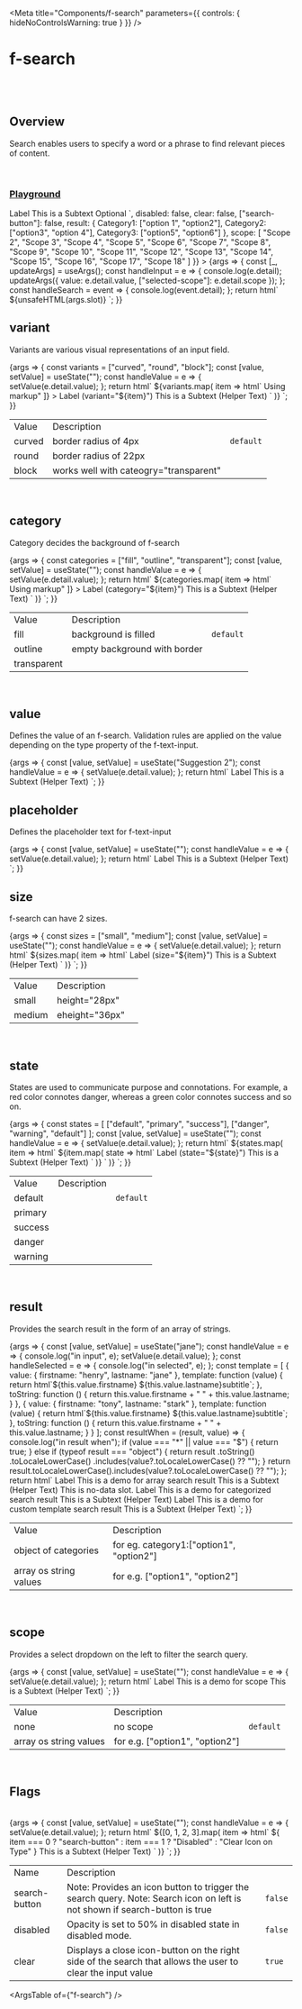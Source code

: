 
<Meta
	title="Components/f-search"
	parameters={{
		controls: { hideNoControlsWarning: true }
	}}
/>

# f-search

<br />
<br />

## Overview

<f-divider></f-divider>

Search enables users to specify a word or a phrase to find relevant pieces of content.

<br />

### [Playground](/story/components-f-search--playground)

<Canvas>
	<Story
		name="Playground"
		argTypes={{
			value: { control: "text" },
			["selected-scope"]: { control: "text" },
			placeholder: { control: "text" },
			slot: { control: "text" },
			variant: {
				control: "select",
				options: ["curved", "round", "block"]
			},
			category: {
				control: "select",
				options: ["fill", "transparent", "outline"]
			},
			state: {
				control: "select",
				options: ["default", "success", "primary", "warning", "danger"]
			},
			size: {
				control: "radio",
				options: ["small", "medium"]
			},
			disabled: {
				control: "boolean"
			},
			clear: {
				control: "boolean"
			},
			["search-button"]: {
				control: "boolean"
			},
			["result-max-height"]: {
				control: "text"
			}
		}}
		args={{
			value: "",
			["selected-scope"]: "",
			placeholder: undefined,
			variant: "curved",
			category: "fill",
			state: "default",
			size: "medium",
			slot: `<f-div slot="label" padding="none" gap="none">Label</f-div>
              <f-div width="100%" slot="help"><f-text  variant="para" size="small">This is a Subtext</f-text></f-div>
			  <f-text slot="subtitle" state="secondary" variant="para" size="small">Optional</f-text>
			<f-icon slot="icon-tooltip" source="i-question-filled" tooltip="some info"></f-icon>`,
			disabled: false,
			clear: false,
			["search-button"]: false,
			result: {
				Category1: ["option 1", "option2"],
				Category2: ["option3", "option 4"],
				Category3: ["option5", "option6"]
			},
			scope: [
				"Scope 2",
				"Scope 3",
				"Scope 4",
				"Scope 5",
				"Scope 6",
				"Scope 7",
				"Scope 8",
				"Scope 9",
				"Scope 10",
				"Scope 11",
				"Scope 12",
				"Scope 13",
				"Scope 14",
				"Scope 15",
				"Scope 16",
				"Scope 17",
				"Scope 18"
			]
		}}
	>
		{args => {
			const [_, updateArgs] = useArgs();
			const handleInput = e => {
				console.log(e.detail);
				updateArgs({ value: e.detail.value, ["selected-scope"]: e.detail.scope });
			};
			const handleSearch = event => {
				console.log(event.detail);
			};
			return html`
				<f-div padding="large">
					<f-search
						value=${args.value}
						selected-scope=${args["selected-scope"]}
						.variant=${args.variant}
						.category=${args.category}
						.placeholder=${args.placeholder}
						.result=${args.result}
						.scope=${args.scope}
						@input=${handleInput}
						state=${args.state}
						?disabled=${args.disabled}
						?clear=${args.clear}
						?search-button=${args["search-button"]}
						.size=${args.size}
						.resultMaxHeight=${args["result-max-height"]}
						@search=${handleSearch}
					>
						${unsafeHTML(args.slot)}
					</f-search>
				</f-div>
			`;
		}}
	</Story>
</Canvas>

<br />

## variant

<f-divider></f-divider>

Variants are various visual representations of an input field.

<Canvas>
	<Story name="variant">
		{args => {
			const variants = ["curved", "round", "block"];
			const [value, setValue] = useState("");
			const handleValue = e => {
				setValue(e.detail.value);
			};
			return html`
				<f-div width="100%" align="middle-center" padding="large" gap="medium">
					${variants.map(
						item => html`<f-div>
          <f-search
            value=${value}
            placeholder="Search"
            @input=${handleValue}
            .variant=${item}
            size="medium"
			.result=${[
				"Lorem ipsum dolor sit amet, consectetur adipiscing elit. Etiam iaculis porta dignissim. Etiam a aliquam elit. Orci varius natoque penatibus et magnis dis parturient montes, nascetur ridiculus mus. Aliquam hendrerit quis lorem cursus consectetur. Donec sem ipsum, scelerisque at nulla vel, rutrum efficitur tortor. Praesent eu tincidunt mauris. Nam eu aliquam turpis. Curabitur placerat maximus tempor. Donec non ante in nunc eleifend elementum eu quis lorem",
				"Suggestion 2",
				"Suggestion 3",
				"Suggestion 4",
				"Suggestion 5",
				"Suggestion 6",
				"Suggestion 7",
				"Suggestion 8",
				"Suggestion 9",
				"Suggestion 10",
				"Suggestion 11",
				"Suggestion 12",
				"Suggestion 13",
				"Suggestion 14",
				"Suggestion 15",
				"Suggestion 16",
				"Suggestion 17",
				"Suggestion 18",
				"<f-text state='success'>Using markup</f-text>"
			]}
          >
             <f-div slot="label" padding="none" gap="none">Label (variant="${item}")</f-div>
            <f-text slot="help" variant="para" size="small">This is a Subtext (Helper Text)</f-text>
          </f-search></f-div
        ></f-div
      >`
					)}
				</f-div>
			`;
		}}
	</Story>
</Canvas>

<table class="custom-table">
	<tbody>
		<tr>
			<td>Value</td>
			<td>Description</td>
			<td></td>
		</tr>
		<tr>
			<td>curved</td>
			<td>border radius of 4px</td>
			<td>
				<code>default</code>
			</td>
		</tr>
		<tr>
			<td>round</td>
			<td>border radius of 22px</td>
			<td></td>
		</tr>
		<tr>
			<td>block</td>
			<td>works well with cateogry="transparent"</td>
			<td></td>
		</tr>
	</tbody>
</table>

<br />

## category

<f-divider></f-divider>

Category decides the background of f-search

<Canvas>
	<Story name="category">
		{args => {
			const categories = ["fill", "outline", "transparent"];
			const [value, setValue] = useState("");
			const handleValue = e => {
				setValue(e.detail.value);
			};
			return html`
				<f-div width="100%" align="middle-center" padding="large" gap="medium">
					${categories.map(
						item => html`<f-div>
          <f-search
            value=${value}
            placeholder="Search"
            @input=${handleValue}
            .category=${item}
            size="medium"
            .variant=${item === "transparent" ? "block" : "curved"}
			.result=${[
				"Suggestion 2",
				"Suggestion 3",
				"Suggestion 4",
				"Suggestion 5",
				"Suggestion 6",
				"Suggestion 7",
				"Suggestion 8",
				"Suggestion 9",
				"Suggestion 10",
				"Suggestion 11",
				"Suggestion 12",
				"Suggestion 13",
				"Suggestion 14",
				"Suggestion 15",
				"Suggestion 16",
				"Suggestion 17",
				"Suggestion 18",
				"<f-text state='success'>Using markup</f-text>"
			]}
          >
            <f-div slot="label" padding="none" gap="none">Label (category="${item}")</f-div>
            <f-text slot="help" variant="para" size="small">This is a Subtext (Helper Text)</f-text>
          </f-search></f-div
        ></f-div
      >`
					)}
				</f-div>
			`;
		}}
	</Story>
</Canvas>

<table class="custom-table">
	<tbody>
		<tr>
			<td>Value</td>
			<td>Description</td>
			<td></td>
		</tr>
		<tr>
			<td>fill</td>
			<td>background is filled</td>
			<td>
				<code>default</code>
			</td>
		</tr>
		<tr>
			<td>outline</td>
			<td>empty background with border</td>
			<td></td>
		</tr>
		<tr>
			<td>transparent</td>
			<td></td>
			<td></td>
		</tr>
	</tbody>
</table>

<br />

## value

Defines the value of an f-search. Validation rules are applied on the value depending on the type property of the f-text-input.

<Canvas>
	<Story name="value">
		{args => {
			const [value, setValue] = useState("Suggestion 2");
			const handleValue = e => {
				setValue(e.detail.value);
			};
			return html`
				<f-div width="100%" align="middle-center" padding="large">
					<f-div width="80%" align="middle-center">
						<f-search
							value=${value}
							placeholder="Search"
							@input=${handleValue}
							size="medium"
							.result=${[
								"Suggestion 2",
								"Suggestion 3",
								"Suggestion 4",
								"Suggestion 5",
								"Suggestion 6",
								"Suggestion 7",
								"Suggestion 8",
								"Suggestion 9",
								"Suggestion 10",
								"Suggestion 11",
								"Suggestion 12",
								"Suggestion 13",
								"Suggestion 14",
								"Suggestion 15",
								"Suggestion 16",
								"Suggestion 17",
								"Suggestion 18"
							]}
						>
							<f-div slot="label" padding="none" gap="none">Label</f-div>
							<f-text slot="help" variant="para" size="small"
								>This is a Subtext (Helper Text)</f-text
							>
						</f-search></f-div
					></f-div
				>
			`;
		}}
	</Story>
</Canvas>

<br />

## placeholder

Defines the placeholder text for f-text-input

<Canvas>
	<Story name="placeholder">
		{args => {
			const [value, setValue] = useState("");
			const handleValue = e => {
				setValue(e.detail.value);
			};
			return html`
				<f-div width="100%" align="middle-center" padding="large">
					<f-div width="80%" align="middle-center">
						<f-search
							value=${value}
							@input=${handleValue}
							placeholder="Search Here"
							size="medium"
							.result=${[
								"Suggestion 2",
								"Suggestion 3",
								"Suggestion 4",
								"Suggestion 5",
								"Suggestion 6",
								"Suggestion 7",
								"Suggestion 8",
								"Suggestion 9",
								"Suggestion 10",
								"Suggestion 11",
								"Suggestion 12",
								"Suggestion 13",
								"Suggestion 14",
								"Suggestion 15",
								"Suggestion 16",
								"Suggestion 17",
								"Suggestion 18"
							]}
						>
							<f-div slot="label" padding="none" gap="none">Label</f-div>
							<f-text slot="help" variant="para" size="small"
								>This is a Subtext (Helper Text)</f-text
							>
						</f-search></f-div
					></f-div
				>
			`;
		}}
	</Story>
</Canvas>

<br />

## size

<f-divider></f-divider>

f-search can have 2 sizes.

<Canvas>
	<Story name="size">
		{args => {
			const sizes = ["small", "medium"];
			const [value, setValue] = useState("");
			const handleValue = e => {
				setValue(e.detail.value);
			};
			return html`
				<f-div width="100%" align="top-center" padding="large" gap="medium">
					${sizes.map(
						item => html`<f-div>
          <f-search
            value=${value}
            @input=${handleValue}
            size=${item}
			.result=${[
				"Suggestion 2",
				"Suggestion 3",
				"Suggestion 4",
				"Suggestion 5",
				"Suggestion 6",
				"Suggestion 7",
				"Suggestion 8",
				"Suggestion 9",
				"Suggestion 10",
				"Suggestion 11",
				"Suggestion 12",
				"Suggestion 13",
				"Suggestion 14",
				"Suggestion 15",
				"Suggestion 16",
				"Suggestion 17",
				"Suggestion 18"
			]}
          >
            <f-div slot="label" padding="none" gap="none">Label (size="${item}")</f-div>
            <f-text slot="help" variant="para" size="small">This is a Subtext (Helper Text)</f-text>
          </f-search></f-div
        ></f-div
      >`
					)}
				</f-div>
			`;
		}}
	</Story>
</Canvas>

<table class="custom-table">
	<tbody>
		<tr>
			<td>Value</td>
			<td>Description</td>
			<td></td>
		</tr>
		<tr>
			<td>small</td>
			<td>height="28px"</td>
			<td></td>
		</tr>
		<tr>
			<td>medium</td>
			<td>eheight="36px"</td>
			<td></td>
		</tr>
	</tbody>
</table>

<br />

## state

<f-divider></f-divider>

States are used to communicate purpose and connotations. For example, a red color connotes danger, whereas a green color connotes success and so on.

<Canvas>
	<Story name="state">
		{args => {
			const states = [
				["default", "primary", "success"],
				["danger", "warning", "default"]
			];
			const [value, setValue] = useState("");
			const handleValue = e => {
				setValue(e.detail.value);
			};
			return html`
				<f-div direction="column" gap="medium">
					${states.map(
						item => html` <f-div align="middle-center" padding="large" gap="medium">
							${item.map(
								state => html`<f-div
									><f-search
										value=${value}
										@input=${handleValue}
										size="medium"
										state=${state}
										.result=${[
											"Suggestion 2",
											"Suggestion 3",
											"Suggestion 4",
											"Suggestion 5",
											"Suggestion 6",
											"Suggestion 7",
											"Suggestion 8",
											"Suggestion 9",
											"Suggestion 10",
											"Suggestion 11",
											"Suggestion 12",
											"Suggestion 13",
											"Suggestion 14",
											"Suggestion 15",
											"Suggestion 16",
											"Suggestion 17",
											"Suggestion 18"
										]}
									>
										<f-div slot="label" padding="none" gap="none">Label (state="${state}")</f-div>
										<f-text slot="help" variant="para" size="small"
											>This is a Subtext (Helper Text)</f-text
										>
									</f-search></f-div
								>`
							)}
						</f-div>`
					)}
				</f-div>
			`;
		}}
	</Story>
</Canvas>

<table class="custom-table">
	<tbody>
		<tr>
			<td>Value</td>
			<td>Description</td>
			<td></td>
		</tr>
		<tr>
			<td>default</td>
			<td></td>
			<td>
				<code>default</code>
			</td>
		</tr>
		<tr>
			<td>primary</td>
			<td></td>
			<td> </td>
		</tr>
		<tr>
			<td>success</td>
			<td></td>
			<td></td>
		</tr>
		<tr>
			<td>danger</td>
			<td></td>
			<td></td>
		</tr>
		<tr>
			<td>warning</td>
			<td></td>
			<td></td>
		</tr>
	</tbody>
</table>

<br />

## result

Provides the search result in the form of an array of strings.

<Canvas>
	<Story name="result">
		{args => {
			const [value, setValue] = useState("jane");
			const handleValue = e => {
				console.log("in input", e);
				setValue(e.detail.value);
			};
			const handleSelected = e => {
				console.log("in selected", e);
			};
			const template = [
				{
					value: {
						firstname: "henry",
						lastname: "jane"
					},
					template: function (value) {
						return html`<f-div gap="medium" direction="column"
							><f-text inline highlight=${value}
								>${this.value.firstname} ${this.value.lastname}</f-text
							><f-text inline highlight=${value}>subtitle</f-text></f-div
						>`;
					},
					toString: function () {
						return this.value.firstname + " " + this.value.lastname;
					}
				},
				{
					value: {
						firstname: "tony",
						lastname: "stark"
					},
					template: function (value) {
						return html`<f-div gap="medium" direction="column"
							><f-text inline highlight=${value}
								>${this.value.firstname} ${this.value.lastname}</f-text
							><f-text inline highlight=${value}>subtitle</f-text></f-div
						>`;
					},
					toString: function () {
						return this.value.firstname + " " + this.value.lastname;
					}
				}
			];
			const resultWhen = (result, value) => {
				console.log("in result when");
				if (value === "*" || value === "$") {
					return true;
				} else if (typeof result === "object") {
					return result
						.toString()
						.toLocaleLowerCase()
						.includes(value?.toLocaleLowerCase() ?? "");
				}
				return result.toLocaleLowerCase().includes(value?.toLocaleLowerCase() ?? "");
			};
			return html`
				<f-div width="100%" align="middle-center" padding="large" gap="medium">
					<f-div align="middle-center">
						<f-search
							value=${value}
							placeholder="Write here"
							@input=${handleValue}
							size="medium"
							.result=${[
								"Suggestion 2",
								"Suggestion 3",
								"Suggestion 4",
								"Suggestion 5",
								"Suggestion 6",
								"Suggestion 7",
								"Suggestion 8",
								"Suggestion 9",
								"Suggestion 10",
								"Suggestion 11",
								"Suggestion 12",
								"Suggestion 13",
								"Suggestion 14",
								"Suggestion 15",
								"Suggestion 16",
								"Suggestion 17",
								"Suggestion 18"
							]}
							.resultMaxHeight=${"150px"}
						>
							<f-div slot="label" padding="none" gap="none">Label</f-div>
							<f-div slot="description" padding="none" gap="none"
								>This is a demo for array search result</f-div
							>
							<f-text slot="help" variant="para" size="small"
								>This is a Subtext (Helper Text)</f-text
							>
							<f-div slot="no-data" padding="medium">
								<f-text variant="para" size="small">This is no-data slot.</f-text>
							</f-div>
						</f-search></f-div
					>
					<f-div align="middle-center">
						<f-search
							value=${value}
							placeholder="Write here"
							@input=${handleValue}
							size="medium"
							.result=${{
								Category1: ["option 1", "option2"],
								Category2: ["option3", "option 4"],
								Category3: ["option5", "option6"]
							}}
						>
							<f-div slot="label" padding="none" gap="none">Label</f-div>
							<f-div slot="description" padding="none" gap="none"
								>This is a demo for categorized search result</f-div
							>
							<f-text slot="help" variant="para" size="small"
								>This is a Subtext (Helper Text)</f-text
							>
						</f-search></f-div
					>
					<f-div align="middle-center">
						<f-search
							value=${value}
							.resultWhen=${resultWhen}
							placeholder="Write here"
							@input=${handleValue}
							size="medium"
							.result=${template}
							@selected=${handleSelected}
						>
							<f-div slot="label" padding="none" gap="none">Label</f-div>
							<f-div slot="description" padding="none" gap="none"
								>This is a demo for custom template search result</f-div
							>
							<f-text slot="help" variant="para" size="small"
								>This is a Subtext (Helper Text)</f-text
							>
						</f-search></f-div
					>
				</f-div>
			`;
		}}
	</Story>
</Canvas>

<table class="custom-table">
	<tbody>
		<tr>
			<td>Value</td>
			<td>Description</td>
			<td></td>
		</tr>
		<tr>
			<td>object of categories</td>
			<td>for eg. category1:["option1", "option2"]</td>
			<td> </td>
		</tr>
		<tr>
			<td>array os string values</td>
			<td>for e.g. ["option1", "option2"]</td>
			<td></td>
		</tr>
	</tbody>
</table>

<br />

## scope

Provides a select dropdown on the left to filter the search query.

<Canvas>
	<Story name="scope">
		{args => {
			const [value, setValue] = useState("");
			const handleValue = e => {
				setValue(e.detail.value);
			};
			return html`
				<f-div width="100%" align="middle-center" padding="large">
					<f-div width="80%" align="middle-center">
						<f-search
							value=${value}
							placeholder="Write here"
							@input=${handleValue}
							size="medium"
							.result=${[
								"Suggestion 2",
								"Suggestion 3",
								"Suggestion 4",
								"Suggestion 5",
								"Suggestion 6",
								"Suggestion 7",
								"Suggestion 8",
								"Suggestion 9",
								"Suggestion 10",
								"Suggestion 11",
								"Suggestion 12",
								"Suggestion 13",
								"Suggestion 14",
								"Suggestion 15",
								"Suggestion 16",
								"Suggestion 17",
								"Suggestion 18"
							]}
							.scope=${["scope 1", "scope 2", "scope 3"]}
						>
							<f-div slot="label" padding="none" gap="none">Label</f-div>
							<f-div slot="description" padding="none" gap="none">This is a demo for scope</f-div>
							<f-text slot="help" variant="para" size="small"
								>This is a Subtext (Helper Text)</f-text
							>
						</f-search></f-div
					></f-div
				>
			`;
		}}
	</Story>
</Canvas>

<table class="custom-table">
	<tbody>
		<tr>
			<td>Value</td>
			<td>Description</td>
			<td></td>
		</tr>
		<tr>
			<td>none</td>
			<td>no scope</td>
			<td>
				<code>default</code>
			</td>
		</tr>
		<tr>
			<td>array os string values</td>
			<td>for e.g. ["option1", "option2"]</td>
			<td></td>
		</tr>
	</tbody>
</table>

<br />

## Flags

<f-divider></f-divider>

<br />

<Canvas>
	<Story name="Flags">
		{args => {
			const [value, setValue] = useState("");
			const handleValue = e => {
				setValue(e.detail.value);
			};
			return html`
				<f-div width="100%" align="top-center" padding="large" gap="medium">
					${[0, 1, 2, 3].map(
						item => html`<f-div>
          <f-search
            value=${value}
            placeholder="Write here"
            @input=${handleValue}
            size="medium"
            ?search-button=${item === 0 ? true : false}
            ?disabled=${item === 1 ? true : false}
            ?clear=${item === 2 ? true : false}
			?loading=${item === 3 ? true : false}
          >
            <f-div slot="label" padding="none" gap="none">${
							item === 0 ? "search-button" : item === 1 ? "Disabled" : "Clear Icon on Type"
						}</f-div>
            <f-text slot="help" variant="para" size="small">This is a Subtext (Helper Text)</f-text>
          </f-search></f-div
        ></f-div
      >`
					)}
				</f-div>
			`;
		}}
	</Story>
</Canvas>

<table class="custom-table">
	<tbody>
		<tr>
			<td>Name</td>
			<td>Description</td>
			<td></td>
		</tr>
		<tr>
			<td>search-button</td>
			<td>
				Note: Provides an icon button to trigger the search query. Note: Search icon on left is not
				shown if search-button is true
			</td>
			<td>
				<code>false</code>
			</td>
		</tr>
		<tr>
			<td>disabled</td>
			<td>Opacity is set to 50% in disabled state in disabled mode.</td>
			<td>
				<code>false</code>
			</td>
		</tr>
		<tr>
			<td>clear</td>
			<td>
				Displays a close icon-button on the right side of the search that allows the user to clear
				the input value
			</td>
			<td>
				<code>true</code>
			</td>
		</tr>
	</tbody>
</table>

<ArgsTable of={"f-search"} />
